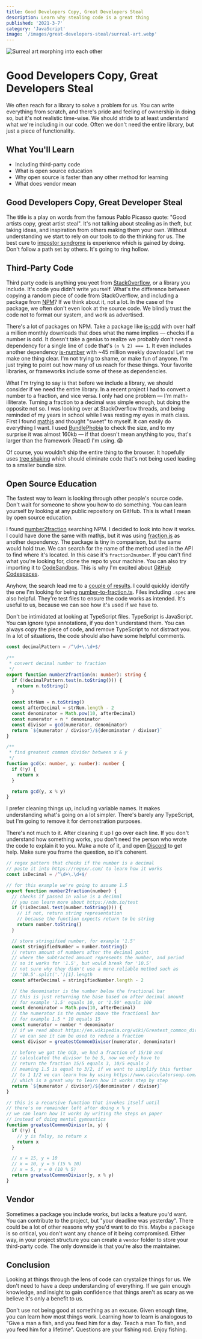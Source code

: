 ```yaml
---
title: Good Developers Copy, Great Developers Steal
description: Learn why stealing code is a great thing
published: '2021-3-7'
category: 'JavaScript'
image: '/images/great-developers-steal/surreal-art.webp'
---
```


<Image
  src="/images/great-developers-steal/surreal-art.webp"
  alt="Surreal art morphing into each other"
  gif={true}
/>

# Good Developers Copy, Great Developers Steal

We often reach for a library to solve a problem for us. You can write everything from scratch, and there's pride and feeling of ownership in doing so, but it's not realistic time-wise. We should stride to at least understand what we're including in our code. Often we don't need the entire library, but just a piece of functionality.

## What You'll Learn

- Including third-party code
- What is open source education
- Why open source is faster than any other method for learning
- What does vendor mean

## Good Developers Copy, Great Developer Steal

The title is a play on words from the famous Pablo Picasso quote: "Good artists copy, great artist steal". It's not talking about stealing as in theft, but taking ideas, and inspiration from others making them your own. Without understanding we start to rely on our tools to do the thinking for us. The best cure to [impostor syndrome](https://en.wikipedia.org/wiki/Impostor_syndrome) is experience which is gained by doing. Don't follow a path set by others. It's going to ring hollow.

## Third-Party Code

Third party code is anything you yeet from [StackOverflow](https://stackoverflow.com/), or a library you include. It's code you didn't write yourself. What's the difference between copying a random piece of code from StackOverflow, and including a package from [NPM](http://npmjs.com/)? If we think about it, not a lot. In the case of the package, we often don't even look at the source code. We blindly trust the code not to format our system, and work as advertised.

There's a lot of packages on NPM. Take a package like [is-odd](https://www.npmjs.com/package/is-odd) with over half a million monthly downloads that does what the name implies — checks if a number is odd. It doesn't take a genius to realize we probably don't need a dependency for a single line of code that's `(n % 2) === 1`. It even includes another dependency [is-number](https://www.npmjs.com/package/is-number) with ~45 million weekly downloads! Let me make one thing clear. I'm not trying to shame, or make fun of anyone. I'm just trying to point out how many of us reach for these things. Your favorite libraries, or frameworks include some of these as dependencies.

What I'm trying to say is that before we include a library, we should consider if we need the entire library. In a recent project I had to convert a number to a fraction, and vice versa. I only had one problem — I'm math-illiterate. Turning a fraction to a decimal was simple enough, but doing the opposite not so. I was looking over at StackOverflow threads, and being reminded of my years in school while I was resting my eyes in math class. First I found [mathjs](https://mathjs.org/) and thought "sweet" to myself. It can easily do everything I want. I used [BundlePhobia](https://bundlephobia.com/result?p=mathjs@9.2.0) to check the size, and to my surprise it was almost 160kb — if that doesn't mean anything to you, that's larger than the framework (React) I'm using. 😱

Of course, you wouldn't ship the entire thing to the browser. It hopefully uses [tree shaking](https://en.wikipedia.org/wiki/Tree_shaking) which should eliminate code that's not being used leading to a smaller bundle size.

## Open Source Education

The fastest way to learn is looking through other people's source code. Don't wait for someone to show you how to do something. You can learn yourself by looking at any public repository on GitHub. This is what I mean by open source education.

I found [number2fraction](https://www.npmjs.com/package/number2fraction) searching NPM. I decided to look into how it works. I could have done the same with mathjs, but it was using [fraction.js](https://www.npmjs.com/package/fraction.js) as another dependency. The package is tiny in comparison, but the same would hold true. We can search for the name of the method used in the API to find where it's located. In this case it's `fraction2number`. If you can't find what you're looking for, clone the repo to your machine. You can also try importing it to [CodeSandbox](https://codesandbox.io/). This is why I'm excited about [GitHub Codespaces](https://github.com/features/codespaces).

Anyhow, the search lead me to a [couple of results](https://github.com/rimara14/number2fraction/search?q=fraction2number). I could quickly identify the one I'm looking for being [number-to-fraction.ts](https://github.com/rimara14/number2fraction/blob/master/src/number-to-fraction.ts). Files including `.spec` are also helpful. They're test files to ensure the code works as intended. It's useful to us, because we can see how it's used if we have to.

Don't be intimidated at looking at TypeScript files. TypeScript is JavaScript. You can ignore type annotations, if you don't understand them. You can always copy the piece of code, and remove TypeScript to not distract you. In a lot of situations, the code should also have some helpful comments.

```tsx:number-to-fraction.ts
const decimalPattern = /^\d+\.\d+$/

/**
 * convert decimal number to fraction
 */
export function number2fraction(n: number): string {
  if (!decimalPattern.test(n.toString())) {
    return n.toString()
  }

  const strNum = n.toString()
  const afterDecimal = strNum.length - 2
  const denominator = Math.pow(10, afterDecimal)
  const numerator = n * denominator
  const divisor = gcd(numerator, denominator)
  return `${numerator / divisor}/${denominator / divisor}`
}

/**
 * find greatest common divider between x & y
 */
function gcd(x: number, y: number): number {
  if (!y) {
    return x
  }

  return gcd(y, x % y)
}
```

I prefer cleaning things up, including variable names. It makes understanding what's going on a lot simpler. There's barely any TypeScript, but I'm going to remove it for demonstration purposes.

There's not much to it. After cleaning it up I go over each line. If you don't understand how something works, you don't need the person who wrote the code to explain it to you. Make a note of it, and open [Discord](https://discord.com/) to get help. Make sure you frame the question, so it's coherent.

```js:number-to-fraction.js
// regex pattern that checks if the number is a decimal
// paste it into https://regexr.com/ to learn how it works
const isDecimal = /^\d+\.\d+$/

// for this example we're going to assume 1.5
export function number2fraction(number) {
  // checks if passed in value is a decimal
  // you can learn more about https://mdn.io/test
  if (!isDecimal.test(number.toString())) {
    // if not, return string representation
    // because the function expects return to be string
    return number.toString()
  }

  // store stringified number, for example '1.5'
  const stringifiedNumber = number.toString()
  // return amount of numbers after the decimal point
  // where the subtracted amount represents the number, and period
  // so it works for '1.5', but would break for '10.5'
  // not sure why they didn't use a more reliable method such as
  // '10.5'.split('.')[1].length
  const afterDecimal = stringifiedNumber.length - 2

  // the denominator is the number below the fractional bar
  // this is just returning the base based on after decimal amount
  // for example '1.5' equals 10, or '1.50' equals 100
  const denominator = Math.pow(10, afterDecimal)
  // the numerator is the number above the fractional bar
  // for example 1.5 * 10 equals 15
  const numerator = number * denominator
  // if we read about https://en.wikipedia.org/wiki/Greatest_common_divisor
  // we can see it can be used to reduce a fraction
  const divisor = greatestCommonDivisor(numerator, denominator)

  // before we got the GCD, we had a fraction of 15/10 and
  // calculcated the divisor to be 5, now we only have to
  // return the fraction 15/5 equals 3, 10/5 equals 2
  // meaning 1.5 is equal to 3/2, if we want to simplify this further
  // to 1 1/2 we can learn how by using https://www.calculatorsoup.com/
  // which is a great way to learn how it works step by step
  return `${numerator / divisor}/${denominator / divisor}`
}

// this is a recursive function that invokes itself until
// there's no remainder left after doing x % y
// we can learn how it works by writing the steps on paper
// instead of doing mental gymnastics
function greatestCommonDivisor(x, y) {
  if (!y) {
    // y is falsy, so return x
    return x
  }

  // x = 15, y = 10
  // x = 10, y = 5 (15 % 10)
  // x = 5, y = 0 (10 % 5)
  return greatestCommonDivisor(y, x % y)
}
```

## Vendor

Sometimes a package you include works, but lacks a feature you'd want. You can contribute to the project, but "your deadline was yesterday". There could be a lot of other reasons why you'd want to do this. Maybe a package is so critical, you don't want any chance of it being compromised. Either way, in your project structure you can create a `vendor` folder to store your third-party code. The only downside is that you're also the maintainer.

## Conclusion

Looking at things through the lens of code can crystalize things for us. We don't need to have a deep understanding of everything. If we gain enough knowledge, and insight to gain confidence that things aren't as scary as we believe it's only a benefit to us.

Don't use not being good at something as an excuse. Given enough time, you can learn how most things work. Learning how to learn is analogous to "Give a man a fish, and you feed him for a day. Teach a man To fish, and you feed him for a lifetime". Questions are your fishing rod. Enjoy fishing.

<Newsletter />

<PostCredits />

